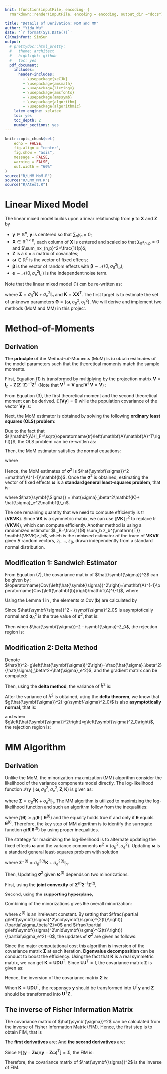 ```yaml
---
knit: (function(inputFile, encoding) {
  rmarkdown::render(inputFile, encoding = encoding, output_dir ="docs") })

title: "Details of Derivation: MoM and MM"
author: "Yida Wu"
date: '`r format(Sys.Date())`'
CJKmainfont: SimSun
output:
  # prettydoc::html_pretty:
  #   theme: architect
  #   highlight: github
  #   toc: yes
  pdf_document:
    includes:
      header-includes:
        - \usepackage{xeCJK}
        - \usepackage{amsmath}
        - \usepackage{listings}
        - \usepackage{amsfonts}
        - \usepackage{amssymb}
        - \usepackage{algorithm}
        - \usepackage{algorithmic}
    latex_engine: xelatex
    toc: yes
    toc_depth: 2
    number_sections: yes
---
```


```r
knitr::opts_chunk$set(
	echo = FALSE,
	fig.align = "center",
	fig.show = "asis",
	message = FALSE,
	warning = FALSE,
	out.width = "60%"
)
source("R/LMM_MoM.R")
source("R/LMM_MM.R")
source("R/Atest.R")
```

\def\bfX {\mathbf{X}}
\def\bfV {\mathbf{V}}
\def\bfy {\mathbf{y}}
\def\bfZ {\mathbf{Z}}
\def\bfomega {\symbf{\omega}}
\def\rmT {\mathrm{T}}
\def\Cov {\operatorname{Cov}}
\def\bfVy {\mathbf{Vy}}
\def\bfVK {\mathbf{VK}}
\def\bfVKV {\mathbf{VKV}}
\def\bfK {\mathbf{K}}
\def\bfVKVK {\mathbf{VKVK}}
\def\bftheta {\symbf{\theta}}
\def\bfbeta {\symbf{\beta}}
\def\hatbftheta {\hat{\symbf{\theta}}}
\def\bfA {\mathbf{A}}
\def\bfb {\mathbf{b}}
\def\Var {\operatorname{Var}}
\def\tr {\operatorname{tr}}
\def\bfSig {\symbf{\Sigma}}
\def\sigbeta {\sigma_\beta^2}
\def\sige {\sigma_e^2}
\def\bfsig {\symbf{\sigma}^2}
\def\bfsigt {\symbf{\sigma}^{2(t)}}
\def\hatsigbeta {\hat{\sigma}_\beta^2}
\def\hatsige {\hat{\sigma}_e^2}
\def\log {\operatorname{log}}
\def\Pr {\operatorname{Pr}}
\def\det {\operatorname{det}}
\def\sigbetat {\sigma_\beta^{2(t)}}
\def\siget {\sigma_e^{2(t)}}
\def\sigbetatt {\sigma_\beta^{4(t)}}
\def\sigett {\sigma_e^{4(t)}}
\def\half {\frac{1}{2}}
\def\bfU {\mathbf{U}}
\def\bfD {\mathbf{D}}
\def\bfI {\mathbf{I}}
\def\tibfy {\tilde{\mathbf{y}}}
\def\tibfZ {\tilde{\mathbf{Z}}}
\def\tibfDt {\tilde{\mathbf{D}}^{-(t)}}

# Linear Mixed Model

The linear mixed model builds upon a linear relationship from $\bfy$ to $\bfX$ and $\bfZ$ by

\begin{align}
  \bfy=\bfZ\bfomega+\bfX \bfbeta+\mathbf{e}.
\end{align}

- $\bfy \in \mathbb{R}^n$, $\bfy$ is centered so that $\sum_ny_n=0$;
- $\bfX \in \mathbb{R}^{n\times p}$, each column of $\bfX$ is centered and scaled so that $\sum_nx_{n,p}=0$ and $\sum_nx_{n,p}^2=\frac{1}{p}$;
- $\bfZ$ is a $n \times c$ matrix of covariates;
- $\bfomega \in \mathbb{R}^c$ is the vector of fixed effects; 
- $\bfbeta$ is the vector of random effects with $\bfbeta\sim \mathcal{N}\left(0, \sigbeta \mathbf{I}_p\right)$;
- $\mathbf{e} \sim \mathcal{N}\left(0, \sige \mathbf{I}_n\right)$ is the independent noise term.

Note that the linear mixed model (1) can be re-written as:

\begin{align}
\bfy \sim \mathcal{N}\left(\bfZ\bfomega,\bfSig\right),
\end{align}

where $\bfSig = \sigbeta \bfK+ \sige \mathbf{I}_n$ and $\bfK=\bfX\bfX^\rmT$.
The first target is to estimate the set of unknown parameters $\symbf{\Theta}=\left\{\bfomega, \sigbeta, \sige\right\}$. We will derive and implement two methods (MoM and MM) in this project.

# Method-of-Moments

## Derivation
The **principle** of the Method-of-Moments (MoM) is to obtain estimates of the model parameters such that the theoretical moments match the sample moments. 

First, Equation (1) is transformed by multiplying by the projection matrix $\bfV=\mathbf{I}_n-\bfZ\left(\bfZ^{\rmT} \bfZ\right)^{-1} \bfZ^{\rmT}$ (Note that $\bfV^{\rmT}=\bfV$ and $\bfV^{\rmT}\bfV=\bfV$) :

\begin{align}
  \bfVy=\mathbf{VX} \bfbeta+\mathbf{Ve}.
\end{align}

From Equation (3), the first theoretical moment and the second theoretical moment can be derived. $\mathbb{E}\left[\bfVy\right]=\mathbf{0}$ while the population covariance of the vector $\bfVy$ is:
\begin{align}
\begin{split}
\Cov\left(\bfVy\right) &= \mathbb{E}\left[\bfVy\bfy^\rmT\bfV\right] - \mathbb{E}\left[\bfVy\right] \mathbb{E}\left[\bfVy\right]^{\rmT}\\ &= \sigbeta \mathbf{VKV} + \sige \bfV.
\end{split}
\end{align}


Next, the MoM estimator is obtained by solving the following **ordinary least squares (OLS) problem**:

\begin{align}
  \left(\hatsigbeta, \hatsige\right) = \operatorname{argmin}_{\sigbeta, \sige} \left\|(\bfVy)(\bfVy)^\rmT-\left(\sigbeta \bfV \bfK \bfV+\sige \bfV\right)\right\|_F^2.
\end{align}

Due to the fact that $\|\bfA\|_F=\sqrt{\tr\left(\bfA \bfA^T\right)}$, the OLS problem can be re-written as:

\begin{align}
  \left(\hatsigbeta, \hatsige\right)= \operatorname{argmin}_{\sigbeta, \sige} \tr\left[\left((\bfVy)(\bfVy)^\rmT-\left(\sigbeta \bfVKV+\sige \bfV\right)\right)\left((\bfVy)(\bfVy)^\rmT-\left(\sigbeta \bfVKV+\sige \bfV\right)\right)^\rmT\right].
\end{align}

Then, the MoM estimator satisfies the normal equations:

\begin{align}
	\bfA\hat{\symbf{\sigma}}^2 =\bfb,
	\end{align}

where
\begin{align}
	\begin{split}
	\bfA&=\left[\begin{array}{ll}
	\tr\left(\bfVKVK \right) & \tr\left(\bfVK\right) \\
	\tr\left(\bfVK \right) & n-c
	\end{array}\right],
	\hat{\symbf{\sigma}}^2 =\left[\begin{array}{l}
	\hatsigbeta \\
	\hatsige
	\end{array}\right],
	\bfb =\left[\begin{array}{l}
	\bfy^{\rmT} \bfVKV \bfy \\
	\bfy^{\rmT} \bfVy
	\end{array}\right].
	\end{split}\nonumber
\end{align}

Hence, the MoM estimates of $\bfsig$ is $\hat{\symbf{\sigma}}^2 =\bfA^{-1}\bfb$. Once the $\bfsig$ is obtained, estimating the vector of fixed effects $\bfomega$ is a **standard general least-squares problem**, that is:

\begin{align}
\hat{\bfomega} = \left(\bfZ^\rmT \hat{\bfSig}^{-1} \bfZ\right)^{-1} \bfZ^\rmT(\hat{\bfSig})^{-1} \bfy,
\end{align}
where $\hat{\bfSig} = \hatsigbeta \bfK+ \hatsige \mathbf{I}_n$.

The one remaining quantity that we need to compute efficiently is $\tr(\bfVKVK)$. Since $\bfVK$ is a symmetric matrix, we can use $\left\| \bfVK \right\|_F^2$ to replace $\tr(\bfVKVK)$, which can compute efficiently. Another method is using a randomized estimator $L_B=\frac{1}{B} \sum_b z_b^{\rmT} \bfVKVK z_b$, which is the unbiased estimator of the trace of $\bfVKVK$ given $B$ random vectors, $z_1,\dots,z_B$, drawn independently from a standard normal distribution. 


## Modification 1: Sandwich Estimator

From Equation (7), the covariance matrix of $\hat{\symbf{\sigma}}^2$ can be given by \textbf{the sandwich estimator}: $\Cov\left(\hat{\symbf{\sigma}}^2\right)=\bfA^{-1}\Cov\left(\bfb\right)\bfA^{-1}$, where 

\begin{align}
  \Cov(\bfb)=\Cov\left(\left[\begin{array}{c}
\bfy^\rmT \bfVKV \bfy \\
\bfy^\rmT \bfVy
\end{array}\right]\right)=\left[\begin{array}{cc}
\Var\left(\bfy^\rmT \bfVKV \bfy \right) & \Cov\left(\bfy^\rmT \bfVKV \bfy, \bfy^\rmT \bfVy \right) \\
\Cov\left(\bfy^\rmT \bfVy, \bfy^\rmT \bfVKV \bfy \right) & \Var\left(\bfy^\rmT \bfVy \right)
\end{array}\right],
\end{align}

Using the Lemma 1 in \cite{Wu2018}, the elements of $\Cov(\bfb)$ are calculated by 

\begin{align}
  \begin{split}
  \Var\left(\bfy ^\rmT \bfVKV \bfy \right)&=2\tr\left[ (\bfVKV \bfSig)^2\right],\\
  \Var\left(\bfy ^\rmT \bfVy \right)&=2\tr\left[ (\bfV \bfSig)^2\right],\\
  \Cov\left(\bfy^\rmT \bfVKV \bfy, \bfy^\rmT \bfVy \right)&=2\tr (\bfVKV \bfSig \bfV \bfSig).
  \end{split} \nonumber
\end{align}

Since $\hat{\symbf{\sigma}}^2 - \bfsig_0$ is asymptotically normal and $\bfsig_0$ is the true value of $\bfsig$, that is:

\begin{align}
	\Cov\left(\hat{\symbf{\sigma}}^2\right)^{-1/2}\left(\hat{\symbf{\sigma}}^2 - \bfsig_0\right) \rightarrow_d \mathcal{N}\left(\mathbf{0}, \mathbf{I}_2\right),
\end{align}

Then when $\hat{\symbf{\sigma}}^2 - \bfsig_0$, the rejection region is:

\begin{align}
	\left(\hat{\symbf{\sigma}}^2 - \bfsig_0\right)^\rmT \Cov\left(\hat{\symbf{\sigma}}^2\right)^{-1}\left(\hat{\symbf{\sigma}}^2 - \bfsig_0\right) > \chi_{2,\alpha}^2.
\end{align}

## Modification 2: Delta Method 

Denote $\hat{h}^2=g\left(\hat{\symbf{\sigma}}^2\right)=\frac{\hatsigbeta}{\hatsigbeta+\hatsige}$, and the gradient matrix can be computed:

\begin{align}
	\nabla g\left(\hat{\symbf{\sigma}}^2\right) = \left(\frac{\hatsige}{\left(\hatsigbeta+\hatsige\right)^2},\frac{-\hatsigbeta}{\left(\hatsigbeta+\hatsige\right)^2}\right)^\rmT.
	\end{align}

Then, using the **delta method**, the variance of $\hat{h}^2$ is:

\begin{align}
	\Var \left(\hat{h}^2\right) = \nabla ^\rmT g\left(\hat{\symbf{\sigma}}^2\right) \Cov\left(\hat{\symbf{\sigma}}^2\right) \nabla g\left(\hat{\symbf{\sigma}}^2\right).
	\end{align}

After the variance of $\hat{h}^2$ is obtained, using the **delta theorem**, we know that 
$g(\hat{\symbf{\sigma}}^2)-g(\bfsig_0)$ is also **asymptotically normal**, that is:

\begin{align}
	\Cov \left(\hat{h}^2\right)^{-1/2}\left(g\left(\hat{\symbf{\sigma}}^2\right)-g\left(\bfsig_0\right)\right) \rightarrow_d \mathcal{N}\left(0,1\right), 
\end{align}
and when $g\left(\hat{\symbf{\sigma}}^2\right)=g\left(\bfsig_0\right)$, the rejection region is:

\begin{align}
	\left(g\left(\hat{\symbf{\sigma}}^2\right)-g\left(\bfsig_0\right)\right)^\rmT \Cov \left(\hat{h}^2\right)^{-1}\left(g\left(\hat{\symbf{\sigma}}^2\right)-g\left(\bfsig_0\right)\right) > \chi_{1,\alpha}^2.
\end{align}

# MM Algorithm

## Derivation
Unlike the MoM, the minorization-maximization (MM) algorithm consider the likelihood of the variance components model directly. The log-likelihood function $\mathcal{L}(\bfy \mid \bfomega,\sigbeta,\sige;\bfZ,\bfK)$ is given as:

\begin{align}
 \mathcal{L}(\bfy \mid \bfomega,\sigbeta,\sige;\bfZ,\bfK) = -\half\log\det\bfSig -\half(\bfy-\bfZ\bfomega)^{\rmT}\bfSig^{-1}(\bfy-\bfZ\bfomega), 
\end{align}

where $\bfSig = \sigbeta \bfK+ \sige \mathbf{I}_n$. The MM algorithm is utilized to maximizing the log-likelihood function and such an algorithm follow from the inequalities:

\begin{align}
f\left(\bftheta^{(t+1)}\right) \geq g\left(\bftheta^{(t+1)} \mid \bftheta^{(t)}\right) \geq g\left(\bftheta^{(t)} \mid \bftheta^{(t)}\right)=f\left(\bftheta^{(t)}\right),
\end{align}

where $f\left(\bftheta\right) \geq g\left(\bftheta \mid \bftheta^{(t)}\right)$ and the equality holds true if and only if $\bftheta$ equals $\bftheta^{(t)}$. Therefore, the key step of MM algorithm is to identify the surrogate function $g\left(\bftheta | \bftheta^{(t)}\right)$ by using proper inequalities.

The strategy for maximizing the log-likelihood is to alternate updating the fixed effects $\bfomega$ and the variance components $\bfsig = \left(\sigbeta,\sige\right)$. Updating $\bfomega$ is a standard general least-squares problem with solution

\begin{align}
\bfomega^{(t+1)} = \left(\bfZ^\rmT \bfSig^{-(t)} \bfZ\right)^{-1} \bfZ^\rmT\bfSig^{-(t)} \bfy,
\end{align}
where $\bfSig^{-(t)} = \sigbetat \bfK+ \siget \mathbf{I}_n$.

Then, Updating $\bfsig$ given $\bfomega^{(t)}$ depends on two minorizations.

First, using the **joint convexity** of $\bfSig^{(t)}\bfSig^{-1}\bfSig^{(t)}$,

\begin{align}
-(\bfy-\bfZ\bfomega)^{\rmT}\bfSig^{-1}(\bfy-\bfZ\bfomega) \geq 
-(\bfy-\bfZ\bfomega)^{\rmT}\bfSig^{-(t)}\left(\frac{\sigbetatt}{\sigbeta}\bfK+\frac{\sigett}{\sige}\right)\bfSig^{-(t)}(\bfy-\bfZ\bfomega).
\end{align}

Second, using the **supporting hyperplane**,

\begin{align}
-\log\det\bfSig \geq -\log\det\bfSig^{(t)} - \tr\left[\bfSig^{-(t)}\left(\bfSig-\bfSig^{(t)}\right)\right].
\end{align}

Combining of the minorizations gives the overall minorization:

\begin{align}
\begin{split}
&g\left(\bfsig\mid\bfsigt\right) \\=& -\half\tr\left(\bfSig^{-(t)}\bfSig\right) - \half(\bfy-\bfZ\bfomega^{(t)})^{\rmT}\bfSig^{-(t)}\left(\frac{\sigbetatt}{\sigbeta}\bfK+\frac{\sigett}{\sige}\right)\bfSig^{-(t)}(\bfy-\bfZ\bfomega^{(t)}) + c^{(t)} \\ =& -\frac{\sigbeta}{2}\tr\left(\bfSig^{-(t)}\bfK\right) - \half\frac{\sigbetatt}{\sigbeta}(\bfy-\bfZ\bfomega^{(t)})^{\rmT}\bfSig^{-(t)}\bfK\bfSig^{-(t)}(\bfy-\bfZ\bfomega^{(t)}) \\
& -\frac{\sige}{2}\tr\left(\bfSig^{-(t)}\right)-\half\frac{\sigett}{\sige}(\bfy-\bfZ\bfomega^{(t)})^{\rmT}\bfSig^{-2(t)}(\bfy-\bfZ\bfomega^{(t)})+c^{(t)},
\end{split}
\end{align}

where $c^{(t)}$ is an irrelevant constant. By setting that $\frac{\partial g\left(\bfsig\mid\bfsigt\right)}{\partial\sigbeta}=0$ and $\frac{\partial g\left(\bfsig\mid\bfsigt\right)}{\partial\sige}=0$, the updates of $\bfsig$ are given as follows:

\begin{align}
  &\sigma_\beta^{2(t+1)}=\sigbetat\sqrt{\frac{(\bfy-\bfZ\bfomega^{(t)})^{\rmT}\bfSig^{-(t)}\bfK\bfSig^{(-t)}(\bfy-\bfZ\bfomega^{(t)})}{\tr\left(\bfSig^{-(t)}\bfK\right) }},\\
&\sigma_e^{2(t+1)}=\siget\sqrt{\frac{(\bfy-\bfZ\bfomega^{(t)})^{\rmT}\bfSig^{-2(t)}(\bfy-\bfZ\bfomega^{(t)})}{\tr\left(\bfSig^{-(t)}\right) }}.
\end{align}

Since the major computational cost this algorithm is inversion of the covariance matrix $\bfSig$ at each iteration. **Eigenvalue decomposition** can be conduct to boost the efficiency. Using the fact that $\bfK$ is a real symmetric matrix, we can get $\bfK = \bfU\bfD\bfU^{\rmT}$. Since $\bfU\bfU^{\rmT}=\bfI$, the covariance matrix $\bfSig$ is given as:

\begin{align}
\begin{split}
\bfSig =& \sigbeta\bfU\bfD\bfU^{\rmT}+\sige\bfI \\
=&  \sigbeta\bfU\bfD\bfU^{\rmT}+\sige\bfU\bfU^{\rmT} \\
=&  \bfU\left(\sigbeta\bfD+\sige\bfI\right)\bfU^{\rmT}.
\end{split}
\end{align}

Hence, the inversion of the covariance matrix $\bfSig$ is:

\begin{align}
\bfSig^{-1} = \bfU\left(\sigbeta\bfD+\sige\bfI\right)^{-1}\bfU^{\rmT}.
\end{align}

When $\bfK = \bfU\bfD\bfU^{\rmT}$, the responses $\bfy$ should be transformed into $\bfU^{\rmT}\bfy$ and $\bfZ$ should be transformed into $\bfU^{\rmT}\bfZ$.

<!-- \begin{algorithm} -->
<!-- \caption{MM algorithm with Eigenvalue decomposition for model (2)} -->
<!-- \begin{algorithmic} -->
<!-- \STATE {Transform data: $\bfK=\bfU\bfD\bfU^T$, $\tibfZ \leftarrow \bfU^{\rmT}\bfZ$, $\tibfy \leftarrow \bfU^{\rmT}\bfy$} -->
<!-- \STATE {Initialization: $\bfomega=(\tibfZ^{\rmT}\tibfZ)^{-1}\tibfZ^{\rmT}\tibfy$, $\sigbeta=\sige=\Var(y-\bfZ\bfomega)/2$} -->
<!-- \REPEAT -->
<!-- \STATE -->
<!-- \begin{align} -->
<!--   \begin{split} -->
<!--   \tibfDt &= \left(\sigbetat\bfD+\siget\bfI\right)^{-1},\\ -->
<!--   \bfomega^{(t+1)} &= \left(\tibfZ^\rmT \tibfDt \tibfZ\right)^{-1} \tibfZ^\rmT\tibfDt \tibfy,\\ -->
<!--   \sigma_\beta^{2(t+1)} &=\sigbetat\sqrt{\frac{(\tibfy-\tibfZ\bfomega^{(t)})^{\rmT}\tibfDt\bfD\tibfDt(\tibfy-\tibfZ\bfomega^{(t)})}{\tr\left(\tibfDt\bfD\right) }},\\ -->
<!--   \sigma_e^{2(t+1)}&=\siget\sqrt{\frac{(\tibfy-\tibfZ\bfomega^{(t)})^{\rmT}{\tilde{\bfD^{-2(t)}}}\tibfDt(\tibfy-\tibfZ\bfomega^{(t)})}{\tr\left(\tibfDt\right)}},\\ -->
<!--   \mathcal{L}^{(t+1)} &= -\half\log\det\tibfDt -\half\left(\tibfy-\tibfZ\bfomega^{(t+1)}\right)^{\rmT}\tibfDt\left(\tibfy-\tibfZ\bfomega^{(t+1)}\right). -->
<!--   \end{split}\nonumber -->
<!-- \end{align} -->
<!-- \UNTIL{the incomplete-data log-likelihood ($\mathcal{L}^{(t+1)}$) stop increasing or maximum iteration reached} -->
<!-- \end{algorithmic} -->
<!-- \end{algorithm} -->


## The inverse of Fisher Information Matrix

The covariance matrix of $\hat{\symbf{\sigma}}^2$ can be calculated from the inverse of Fisher Information Matrix (FIM). Hence, the first step is to obtain FIM, that is 

\begin{align}
\operatorname{FIM} = -\mathbb{E}\left[\frac{\partial^2\mathcal{L}}{\partial\bftheta^2}\right].
\end{align}

The **first derivatives** are:
\begin{align}
\begin{split}
\frac{\partial\mathcal{L}}{\partial\sigbeta}&=\half\tr\left[-\bfSig^{-1}\bfK +(\bfy-\bfZ\bfomega)^{\rmT}\bfSig^{-1}\bfK\bfSig^{-1}(\bfy-\bfZ\bfomega) \right],\\
\frac{\partial\mathcal{L}}{\partial\sige}&=\half\tr\left[-\bfSig^{-1} +(\bfy-\bfZ\bfomega)^{\rmT}\bfSig^{-2}(\bfy-\bfZ\bfomega) \right].
\end{split}\nonumber
\end{align}
And **the second derivatives** are:

\begin{align}
\begin{split}
\frac{\partial^2\mathcal{L}}{\partial{\left(\sigbeta\right)^2}} &= \half\tr\left[\left(\bfSig^{-1}\bfK\right)^2-2\left(\bfSig^{-1}\bfK\right)^2\bfSig^{-1}(\bfy-\bfZ\bfomega)(\bfy-\bfZ\bfomega)^{\rmT}\right],\\
\frac{\partial^2\mathcal{L}}{\partial{\left(\sige\right)^2}} &=\half\tr\left[\bfSig^{-2}-2\bfSig^{-3}(\bfy-\bfZ\bfomega)(\bfy-\bfZ\bfomega)^{\rmT}\right],\\
\frac{\partial^2\mathcal{L}}{\partial{\sigbeta}\partial{\sige}} &=  \half\tr\left[\bfSig^{-1}\bfK\bfSig^{-1}-\left(\bfSig^{-1}\bfK\bfSig^{-2} +\bfSig^{-2}\bfK\bfSig^{-1} \right)(\bfy-\bfZ\bfomega)(\bfy-\bfZ\bfomega)^{\rmT}\right].
\end{split}\nonumber
\end{align}

Since $\mathbb{E}\left[(\bfy-\bfZ\bfomega)(\bfy-\bfZ\bfomega)^{\rmT}\right]=\bfSig$, the FIM is:

\begin{align}
\begin{split}
\operatorname{FIM} =& -\mathbb{E}\left[\frac{\partial^2\mathcal{L}}{\partial\bftheta^2}\right]\\
=& \half \left[\begin{array}{cc}
\tr\left[\left(\bfSig^{-1} \bfK\right)^2\right] & \tr\left(\bfSig^{-2}\bfK \bf\right) \\
\tr\left(\bfSig^{-2}\bfK \bf\right)  & \tr\left[\bfSig^{-2}\right]
\end{array}\right].
\end{split}
\end{align}

Therefore, the covariance matrix of $\hat{\symbf{\sigma}}^2$ is the inverse of FIM.

\begin{thebibliography}{77}     

\small       

\bibitem{Wu2018} Wu, Y., \& Sankararaman, S. (2018). A scalable estimator of SNP heritability for biobank-scale data. \textit{Bioinformatics}, 34(13), i187-i194.

\bibitem{Zhou2018} Zhou, H., Hu, L., Zhou, J., \& Lange, K. (2018). MM algorithms for variance components models. \textit{Journal of Computational and Graphical Statistics}, 28(2), 350-361.

\bibitem{Freedman2006} Freedman, D. A. (2006). On the so-called "Huber sandwich estimator" and "robust standard errors". \textit{The American Statistician}, 60(4), 299-302.

\bibitem{Zhounotes} Zhou, C. Lecture Notes on Asymptotic Statistics.

\bibitem{Wunotes} Wu, H. MM Algorithm.

\end{thebibliography}    
